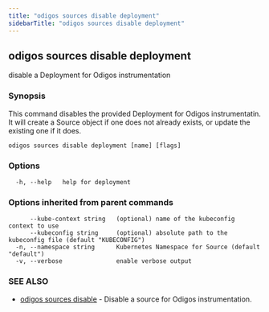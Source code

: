 ```yaml
---
title: "odigos sources disable deployment"
sidebarTitle: "odigos sources disable deployment"
---
```

## odigos sources disable deployment

disable a Deployment for Odigos instrumentation

### Synopsis

This command disables the provided Deployment for Odigos instrumentatin. It will create a Source object if one does not already exists, or update the existing one if it does.

```
odigos sources disable deployment [name] [flags]
```

### Options

```
  -h, --help   help for deployment
```

### Options inherited from parent commands

```
      --kube-context string   (optional) name of the kubeconfig context to use
      --kubeconfig string     (optional) absolute path to the kubeconfig file (default "KUBECONFIG")
  -n, --namespace string      Kubernetes Namespace for Source (default "default")
  -v, --verbose               enable verbose output
```

### SEE ALSO

* [odigos sources disable](/cli/odigos_sources_disable)	 - Disable a source for Odigos instrumentation.